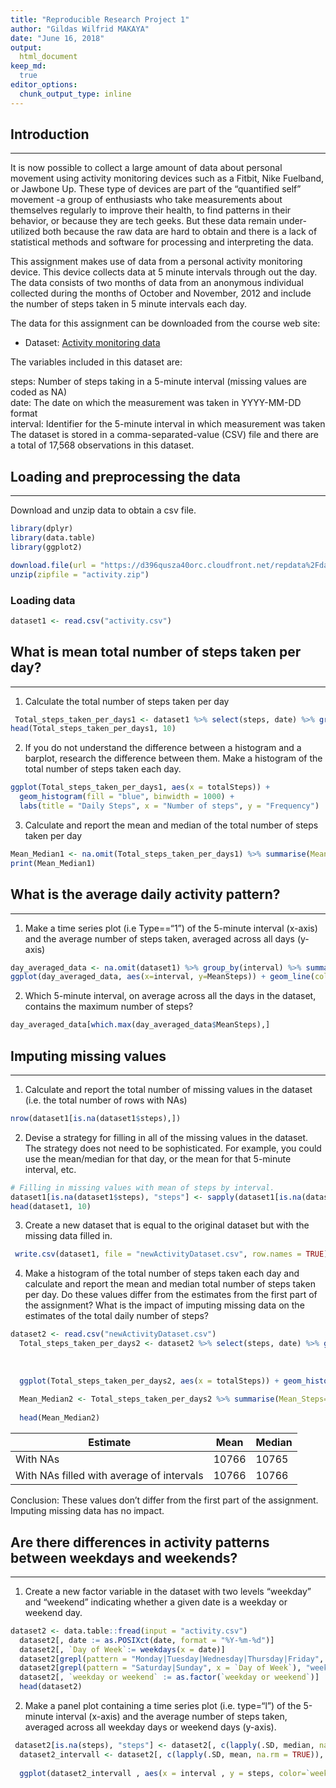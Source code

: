 ---
title: "Reproducible Research Project 1"
author: "Gildas Wilfrid MAKAYA"
date: "June 16, 2018"
output:
  html_document
keep_md:
  true
editor_options: 
  chunk_output_type: inline
---


## Introduction
***
It is now possible to collect a large amount of data about personal movement using activity monitoring devices such as a Fitbit, Nike Fuelband, or Jawbone Up. These type of devices are part of the "quantified self" movement -a group of enthusiasts who take measurements about themselves regularly to improve their health, to find patterns in their behavior, or because they are tech geeks. But these data remain under-utilized both because the raw data are hard to obtain and there is a lack of statistical methods and software for processing and interpreting the data.

This assignment makes use of data from a personal activity monitoring device. This device collects data at 5 minute intervals through out the day. The data consists of two months of data from an anonymous individual collected during the months of October and November, 2012 and include the number of steps taken in 5 minute intervals each day.

The data for this assignment can be downloaded from the course web site:

* Dataset: [Activity monitoring data](https://d396qusza40orc.cloudfront.net/repdata%2Fdata%2Factivity.zip) 

The variables included in this dataset are:

steps: Number of steps taking in a 5-minute interval (missing values are coded as NA) </br>
date: The date on which the measurement was taken in YYYY-MM-DD format </br>
interval: Identifier for the 5-minute interval in which measurement was taken </br>
The dataset is stored in a comma-separated-value (CSV) file and there are a total of 17,568 observations in this dataset. 

## Loading and preprocessing the data
***
Download and unzip data to obtain a csv file.

```{r echo=TRUE, message=TRUE}
library(dplyr)
library(data.table)
library(ggplot2)

download.file(url = "https://d396qusza40orc.cloudfront.net/repdata%2Fdata%2Factivity.zip", destfile = "activity.zip")
unzip(zipfile = "activity.zip")
```

### Loading data 
```{r}
dataset1 <- read.csv("activity.csv")
```

## What is mean total number of steps taken per day?
***
1. Calculate the total number of steps taken per day

```{r echo=TRUE, include=TRUE}
 Total_steps_taken_per_days1 <- dataset1 %>% select(steps, date) %>% group_by(date) %>% summarise(totalSteps=sum(steps))
head(Total_steps_taken_per_days1, 10)
```

2. If you do not understand the difference between a histogram and a barplot, research the difference between them. Make a histogram of the total number of steps taken each day. 

```{r echo=TRUE, include=TRUE}
ggplot(Total_steps_taken_per_days1, aes(x = totalSteps)) +
  geom_histogram(fill = "blue", binwidth = 1000) +
  labs(title = "Daily Steps", x = "Number of steps", y = "Frequency")
```

3. Calculate and report the mean and median of the total number of steps taken per day
```{r echo=TRUE, include=TRUE}
Mean_Median1 <- na.omit(Total_steps_taken_per_days1) %>% summarise(Mean_Steps=mean(totalSteps), Median_Steps=median(totalSteps))
print(Mean_Median1)
```

## What is the average daily activity pattern?
***
1. Make a time series plot (i.e Type=="1") of the 5-minute interval (x-axis) and the average number of steps taken, averaged across all days (y-axis)

```{r echo=TRUE, include=TRUE}
day_averaged_data <- na.omit(dataset1) %>% group_by(interval) %>% summarise(MeanSteps=mean(steps))
ggplot(day_averaged_data, aes(x=interval, y=MeanSteps)) + geom_line(color="red", size=1) + labs(title="Avarage Daily Steps", x="Interval", y="Average steps per day")
```

2. Which 5-minute interval, on average across all the days in the dataset, contains the maximum number of steps?

```{r echo=TRUE, include=TRUE}
day_averaged_data[which.max(day_averaged_data$MeanSteps),]
```


## Imputing missing values
***
1. Calculate and report the total number of missing values in the dataset (i.e. the total number of rows with NAs)

```{r echo=TRUE}
nrow(dataset1[is.na(dataset1$steps),])
```

2. Devise a strategy for filling in all of the missing values in the dataset. The strategy does not need to be sophisticated. For example, you could use the mean/median for that day, or the mean for that 5-minute interval, etc.

```{r echo=TRUE, include=TRUE}
# Filling in missing values with mean of steps by interval. 
dataset1[is.na(dataset1$steps), "steps"] <- sapply(dataset1[is.na(dataset1$steps), "interval"], function(X){day_averaged_data[which(day_averaged_data$interval==X),]$MeanSteps})
head(dataset1, 10)
```

3. Create a new dataset that is equal to the original dataset but with the missing data filled in.

```{r echo=TRUE, include=TRUE}
 write.csv(dataset1, file = "newActivityDataset.csv", row.names = TRUE)
```

4. Make a histogram of the total number of steps taken each day and calculate and report the mean and median total number of steps taken per day. Do these values differ from the estimates from the first part of the assignment? What is the impact of imputing missing data on the estimates of the total daily number of steps?

```{r echo=TRUE, include=TRUE}
dataset2 <- read.csv("newActivityDataset.csv")
  Total_steps_taken_per_days2 <- dataset2 %>% select(steps, date) %>% group_by(date) %>% summarise(totalSteps=sum(steps))
  
  
  
  ggplot(Total_steps_taken_per_days2, aes(x = totalSteps)) + geom_histogram(fill = "blue", binwidth = 1000) + labs(title = "Daily Steps", x = "Steps", y = "Frequency")
  
  Mean_Median2 <- Total_steps_taken_per_days2 %>% summarise(Mean_Steps=mean(totalSteps), Median_Steps=median(totalSteps))
  
  head(Mean_Median2)
```

Estimate | Mean | Median
--- | --- | ---
With NAs | 10766 | 10765
With NAs filled with average of intervals | 10766 | 10766

Conclusion: These values don't differ from the first part of the assignment. Imputing missing data has no impact.

## Are there differences in activity patterns between weekdays and weekends?
***
1. Create a new factor variable in the dataset with two levels "weekday" and "weekend" indicating whether a given date is a weekday or weekend day.

```{r echo=TRUE, include=TRUE}
dataset2 <- data.table::fread(input = "activity.csv")
  dataset2[, date := as.POSIXct(date, format = "%Y-%m-%d")]
  dataset2[, `Day of Week`:= weekdays(x = date)]
  dataset2[grepl(pattern = "Monday|Tuesday|Wednesday|Thursday|Friday", x = `Day of Week`), "weekday or weekend"] <- "weekday"
  dataset2[grepl(pattern = "Saturday|Sunday", x = `Day of Week`), "weekday or weekend"] <- "weekend"
  dataset2[, `weekday or weekend` := as.factor(`weekday or weekend`)]
  head(dataset2)
```

2. Make a panel plot containing a time series plot (i.e. type="l") of the 5-minute interval (x-axis) and the average number of steps taken, averaged across all weekday days or weekend days (y-axis).

```{r echo=TRUE, include=TRUE}
 dataset2[is.na(steps), "steps"] <- dataset2[, c(lapply(.SD, median, na.rm = TRUE)), .SDcols = c("steps")]
  dataset2_intervall <- dataset2[, c(lapply(.SD, mean, na.rm = TRUE)), .SDcols = c("steps"), by = .(interval, `weekday or weekend`)]
  
  ggplot(dataset2_intervall , aes(x = interval , y = steps, color=`weekday or weekend`)) + geom_line() + labs(title = "Avg.Daily Steps by Weektype", x = "Interval", y = "No. of Steps") + facet_wrap(~`weekday or weekend` , ncol = 1, nrow=2)

  ```